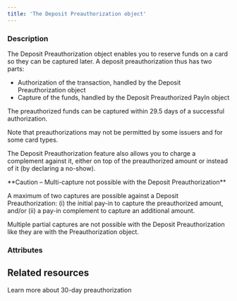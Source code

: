 ```yaml
---
title: 'The Deposit Preauthorization object'
---
```


  
### Description
The Deposit Preauthorization object enables you to reserve funds on a card so they can be captured later. A deposit preauthorization thus has two parts:  
- Authorization of the transaction, handled by the Deposit Preauthorization object  
- Capture of the funds, handled by the Deposit Preauthorized PayIn object  

The preauthorized funds can be captured within 29.5 days of a successful authorization.   

Note that preauthorizations may not be permitted by some issuers and for some card types.  

The Deposit Preauthorization feature also allows you to charge a complement against it, either on top of the preauthorized amount or instead of it (by declaring a no-show).    

<Warning>  
**Caution – Multi-capture not possible with the Deposit Preauthorization** 
  
A maximum of two captures are possible against a Deposit Preauthorization: (i) the initial pay-in to capture the preauthorized amount, and/or (ii) a pay-in complement to capture an additional amount.   

Multiple partial captures are not possible with the Deposit Preauthorization like they are with the Preauthorization object.  
</Warning>  

### Attributes  

<Id1 />  

<CreationDate />  

<ExpirationDate1 />  

<AuthorId1 />  

<DebitedFunds8 />  

<Status3 />  

<PaymentStatus />  

<PayinsLinked1 />  

<ResultCode />  

<ResultMessage />  

<CardId />  

<PreferredCardNetwork />  

<SecureModeReturnURL />  

<SecureModeRedirectURL />  

<SecureModeNeeded />  

<PaymentType />  

<ExecutionType />  

<StatementDescriptor />  

<Culture3 />  

<BrowserInfo />  

<IpAddress />  

<Billing1 />  

<Shipping1 />  

<Requested3DSVersion />  

<Applied3DSVersion />  

<Tag1 />  

<CardInfo />  

<ProfilingAttemptReference />

## Related resources

<Card title="Guide" href="/guides/payment-methods/card/deposit-preauthorization">Learn more about 30-day preauthorization</Card>
